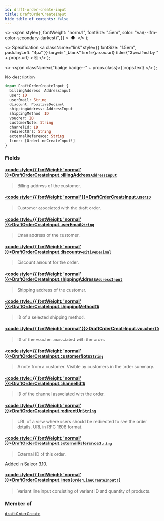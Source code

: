 ```yaml
---
id: draft-order-create-input
title: DraftOrderCreateInput
hide_table_of_contents: false
---
```


  <>
    <span
      style={{
        fontWeight: "normal",
        fontSize: ".5em",
        color: "var(--ifm-color-secondary-darkest)",
      }}
    >
      &nbsp;●&nbsp;
    </span>
  </>
);

  <>
    Specification
    <a
      className="link"
      style={{ fontSize: "1.5em", paddingLeft: "4px" }}
      target="\_blank"
      href={props.url}
      title={"Specified by " + props.url}
    >
      ⎘
    </a>
  </>
);

  <>
    <span className={"badge badge--" + props.class}>{props.text}</span>
  </>
);

No description

```graphql
input DraftOrderCreateInput {
  billingAddress: AddressInput
  user: ID
  userEmail: String
  discount: PositiveDecimal
  shippingAddress: AddressInput
  shippingMethod: ID
  voucher: ID
  customerNote: String
  channelId: ID
  redirectUrl: String
  externalReference: String
  lines: [OrderLineCreateInput!]
}
```

### Fields

#### [<code style={{ fontWeight: 'normal' }}>DraftOrderCreateInput.<b>billingAddress</b></code>](#)<Bullet />[`AddressInput`](../../../storefront/miscellaneous/inputs/address-input) <Badge class="secondary" text="input"/>

> Billing address of the customer.

#### [<code style={{ fontWeight: 'normal' }}>DraftOrderCreateInput.<b>user</b></code>](#)<Bullet />[`ID`](../../../storefront/miscellaneous/scalars/id) <Badge class="secondary" text="scalar"/>

> Customer associated with the draft order.

#### [<code style={{ fontWeight: 'normal' }}>DraftOrderCreateInput.<b>userEmail</b></code>](#)<Bullet />[`String`](../../../storefront/miscellaneous/scalars/string) <Badge class="secondary" text="scalar"/>

> Email address of the customer.

#### [<code style={{ fontWeight: 'normal' }}>DraftOrderCreateInput.<b>discount</b></code>](#)<Bullet />[`PositiveDecimal`](../../../storefront/miscellaneous/scalars/positive-decimal) <Badge class="secondary" text="scalar"/>

> Discount amount for the order.

#### [<code style={{ fontWeight: 'normal' }}>DraftOrderCreateInput.<b>shippingAddress</b></code>](#)<Bullet />[`AddressInput`](../../../storefront/miscellaneous/inputs/address-input) <Badge class="secondary" text="input"/>

> Shipping address of the customer.

#### [<code style={{ fontWeight: 'normal' }}>DraftOrderCreateInput.<b>shippingMethod</b></code>](#)<Bullet />[`ID`](../../../storefront/miscellaneous/scalars/id) <Badge class="secondary" text="scalar"/>

> ID of a selected shipping method.

#### [<code style={{ fontWeight: 'normal' }}>DraftOrderCreateInput.<b>voucher</b></code>](#)<Bullet />[`ID`](../../../storefront/miscellaneous/scalars/id) <Badge class="secondary" text="scalar"/>

> ID of the voucher associated with the order.

#### [<code style={{ fontWeight: 'normal' }}>DraftOrderCreateInput.<b>customerNote</b></code>](#)<Bullet />[`String`](../../../storefront/miscellaneous/scalars/string) <Badge class="secondary" text="scalar"/>

> A note from a customer. Visible by customers in the order summary.

#### [<code style={{ fontWeight: 'normal' }}>DraftOrderCreateInput.<b>channelId</b></code>](#)<Bullet />[`ID`](../../../storefront/miscellaneous/scalars/id) <Badge class="secondary" text="scalar"/>

> ID of the channel associated with the order.

#### [<code style={{ fontWeight: 'normal' }}>DraftOrderCreateInput.<b>redirectUrl</b></code>](#)<Bullet />[`String`](../../../storefront/miscellaneous/scalars/string) <Badge class="secondary" text="scalar"/>

> URL of a view where users should be redirected to see the order details. URL in RFC 1808 format.

#### [<code style={{ fontWeight: 'normal' }}>DraftOrderCreateInput.<b>externalReference</b></code>](#)<Bullet />[`String`](../../../storefront/miscellaneous/scalars/string) <Badge class="secondary" text="scalar"/>

> External ID of this order.

Added in Saleor 3.10.

>

#### [<code style={{ fontWeight: 'normal' }}>DraftOrderCreateInput.<b>lines</b></code>](#)<Bullet />[`[OrderLineCreateInput!]`](../../../storefront/orders/inputs/order-line-create-input) <Badge class="secondary" text="list"/> <Badge class="secondary" text="input"/>

> Variant line input consisting of variant ID and quantity of products.

### Member of

[`draftOrderCreate`](../../../storefront/orders/mutations/draft-order-create) <Badge class="secondary" text="mutation"/>
